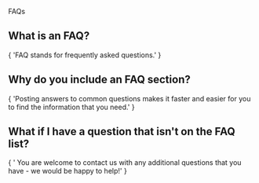 FAQs

## What is an FAQ?
{ 'FAQ stands for frequently asked questions.' }

## Why do you include an FAQ section?
{ 'Posting answers to common questions makes it faster and easier for you to find the information that you need.' }

## What if I have a question that isn't on the FAQ list?
{ ' You are welcome to contact us with any additional questions that you have - we would be happy to help!' }

